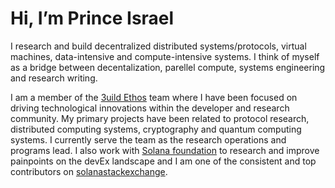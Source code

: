 # Hi, I'm Prince Israel

I research and build decentralized distributed systems/protocols, virtual machines, data-intensive and compute-intensive systems. I think of myself as a bridge between decentalization, parellel compute, systems engineering and research writing.

I am a member of the [3uild Ethos](https://x.com/comebuidlwithus?lang=en) team where I have been focused on driving technological innovations within the developer and research community. My primary projects have been related to protocol research, distributed computing systems, cryptography and quantum computing systems. I currently serve the team as the research operations and programs lead. 
I also work with [Solana foundation](https://solana.org) to research and improve painpoints on the devEx landscape and I am one of the consistent and top contributors on [solanastackexchange](https://solana.stackexchange.com/users/32724/aseneca).
